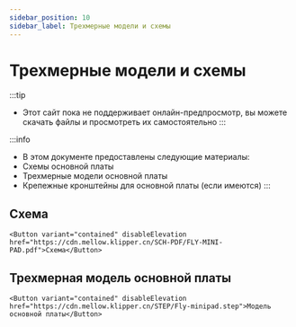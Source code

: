 ```yaml
---
sidebar_position: 10
sidebar_label: Трехмерные модели и схемы
---
```



# Трехмерные модели и схемы


:::tip
* Этот сайт пока не поддерживает онлайн-предпросмотр, вы можете скачать файлы и просмотреть их самостоятельно
:::

:::info
* В этом документе предоставлены следующие материалы:
* Схемы основной платы
* Трехмерные модели основной платы
* Крепежные кронштейны для основной платы (если имеются)
:::

## Схема

    <Button variant="contained" disableElevation href="https://cdn.mellow.klipper.cn/SCH-PDF/FLY-MINI-PAD.pdf">Схема</Button>


## Трехмерная модель основной платы

    <Button variant="contained" disableElevation href="https://cdn.mellow.klipper.cn/STEP/Fly-minipad.step">Модель основной платы</Button>